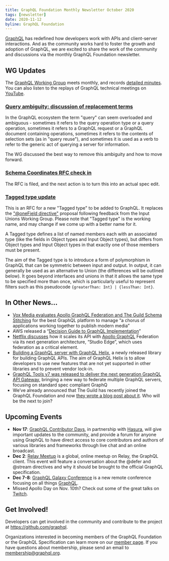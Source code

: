 ```yaml
---
title: GraphQL Foundation Monthly Newsletter October 2020
tags: [newsletter]
date: 2020-11-12
byline: GraphQL Foundation
---
```


[GraphQL](/) has redefined how developers work with APIs and client-server
interactions. And as the community works hard to foster the growth and adoption
of GraphQL, we are excited to share the work of the community and discussions
via the monthly GraphQL Foundation newsletter.

## WG Updates

The [GraphQL Working Group](https://github.com/graphql/graphql-wg) meets
monthly, and records
[detailed minutes](https://github.com/graphql/graphql-wg/blob/master/notes/2020-10-01.md).
You can also listen to the replays of GraphQL technical meetings on
[YouTube](https://youtube.graphql.org).

### [Query ambiguity: discussion of replacement terms](https://github.com/graphql/graphql-spec/issues/715)

In the GraphQL ecosystem the term "query" can seem overloaded and ambiguous -
sometimes it refers to the query operation type or a query operation, sometimes
it refers to a GraphQL request or a GraphQL document containing operations,
sometimes it refers to the contents of selection sets (as in "query reuse"), and
sometimes it is used as a verb to refer to the generic act of querying a server
for information.

The WG discussed the best way to remove this ambiguity and how to move forward.

### [Schema Coordinates RFC check in](https://github.com/graphql/graphql-spec/pull/746)

The RFC is filed, and the next action is to turn this into an actual spec edit.

### [Tagged type update](https://github.com/graphql/graphql-spec/pull/733)

This is an RFC for a new "Tagged type" to be added to GraphQL. It replaces the
["@oneField directive"](https://github.com/graphql/graphql-spec/pull/586)
proposal following feedback from the Input Unions Working Group. Please note
that "Tagged type" is the working name, and may change if we come up with a
better name for it.

A Tagged type defines a list of named members each with an associated type (like
the fields in Object types and Input Object types), but differs from Object
types and Input Object types in that exactly one of those members must be
present.

The aim of the Tagged type is to introduce a form of polymorphism in GraphQL
that can be symmetric between input and output. In output, it can generally be
used as an alternative to Union (the differences will be outlined below). It
goes beyond interfaces and unions in that it allows the same type to be
specified more than once, which is particularly useful to represent filters such
as this pseudocode `{greaterThan: Int} | {lessThan: Int}`.

## In Other News...

- [Vox Media evaluates Apollo GraphQL Federation and The Guild Schema Stitching](https://product.voxmedia.com/2020/11/2/21494865/to-federate-or-stitch-a-graphql-gateway-revisited)
  for the best GraphQL platform to manage “a chorus of applications working
  together to publish modern media”
- AWS released a
  “[Decision Guide to GraphQL Implementation](https://aws.amazon.com/graphql/guide/)”
- [Netflix discusses](https://netflixtechblog.com/how-netflix-scales-its-api-with-graphql-federation-part-1-ae3557c187e2)
  how it scales its API with [Apollo GraphQL](https://www.apollographql.com/)
  Federation via its next generation architecture, “Studio Edge”, which uses
  federation as a critical element.
- [Building a GraphQL server with GraphQL Helix](https://dev.to/danielrearden/building-a-graphql-server-with-graphql-helix-2k44),
  a newly released library for building GraphQL APIs. The aim of GraphQL Helix
  is to allow developers to use new features that are not yet supported in other
  libraries and to prevent vendor lock-in.
- [GraphQL Tools v7 was released to deliver the next generation GraphQL API Gateway](https://the-guild.dev/blog/graphql-tools-v7),
  bringing a new way to federate multiple GraphQL servers, focusing on standard
  spec compliant GraphQ
- We’ve already announced that The Guild has recently joined the GraphQL
  Foundation and now
  [they wrote a blog post about it](https://the-guild.dev/blog/joining-graphql-foundation).
  Who will be the next to join?

## Upcoming Events

- **Nov 17**:
  [GraphQL Contributor Days](https://www.graphql-meetup.com/#/graphql-contributor-days-november-2020),
  in partnership with [Hasura](https://hasura.io/), will give important updates
  to the community, and provide a forum for anyone using GraphQL to have direct
  access to core contributors and authors of various libraries and frameworks
  through live chat and an online broadcast.
- **Dec 2**: [Relay Meetup](https://relaymeetup.com/) is a global, online meetup
  on Relay, the GraphQL client. This event will feature a conversation about the
  @defer and @stream directives and why it should be brought to the official
  GraphQL specification.
- **Dec 7-8**: [GraphQL Galaxy Conference](https://graphqlgalaxy.com) is a new
  remote conference focusing on all things
  [GraphQL](https://twitter.com/search?q=%23GraphQL&src=hashtag_click).
- Missed Apollo Day on Nov. 10th? Check out some of the great talks on
  [Twitch](https://www.twitch.tv/apollographql).

## Get Involved!

Developers can get involved in the community and contribute to the project at
https://github.com/graphql.

Organizations interested in becoming members of the GraphQL Foundation or the
GraphQL Specification can learn more on our [member page](/foundation/join). If
you have questions about membership, please send an email to
membership@graphql.org.
